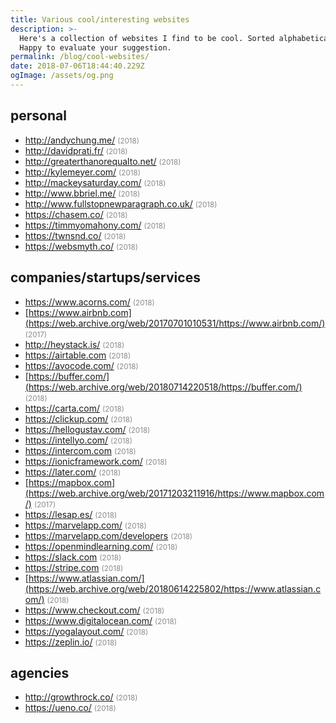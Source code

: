 ```yaml
---
title: Various cool/interesting websites
description: >-
  Here's a collection of websites I find to be cool. Sorted alphabetically.
  Happy to evaluate your suggestion.
permalink: /blog/cool-websites/
date: 2018-07-06T18:44:40.229Z
ogImage: /assets/og.png
---
```

## personal

- http://andychung.me/ <small style="opacity: 0.5">(2018)</small>
- http://davidprati.fr/ <small style="opacity: 0.5">(2018)</small>
- http://greaterthanorequalto.net/ <small style="opacity: 0.5">(2018)</small>
- http://kylemeyer.com/ <small style="opacity: 0.5">(2018)</small>
- http://mackeysaturday.com/ <small style="opacity: 0.5">(2018)</small>
- http://www.bbriel.me/ <small style="opacity: 0.5">(2018)</small>
- http://www.fullstopnewparagraph.co.uk/ <small style="opacity: 0.5">(2018)</small>
- https://chasem.co/ <small style="opacity: 0.5">(2018)</small>
- https://timmyomahony.com/ <small style="opacity: 0.5">(2018)</small>
- https://twnsnd.co/ <small style="opacity: 0.5">(2018)</small>
- https://websmyth.co/ <small style="opacity: 0.5">(2018)</small>

## companies/startups/services

- https://www.acorns.com/ <small style="opacity: 0.5">(2018)</small>
- [https://www.airbnb.com](https://web.archive.org/web/20170701010531/https://www.airbnb.com/) <small style="opacity: 0.5">(2017)</small>
- http://heystack.is/ <small style="opacity: 0.5">(2018)</small>
- https://airtable.com <small style="opacity: 0.5">(2018)</small>
- https://avocode.com/ <small style="opacity: 0.5">(2018)</small>
- [https://buffer.com/](https://web.archive.org/web/20180714220518/https://buffer.com/) <small style="opacity: 0.5">(2018)</small>
- https://carta.com/ <small style="opacity: 0.5">(2018)</small>
- https://clickup.com/ <small style="opacity: 0.5">(2018)</small>
- https://hellogustav.com/ <small style="opacity: 0.5">(2018)</small>
- https://intellyo.com/ <small style="opacity: 0.5">(2018)</small>
- https://intercom.com <small style="opacity: 0.5">(2018)</small>
- https://ionicframework.com/ <small style="opacity: 0.5">(2018)</small>
- https://later.com/ <small style="opacity: 0.5">(2018)</small>
- [https://mapbox.com](https://web.archive.org/web/20171203211916/https://www.mapbox.com/) <small style="opacity: 0.5">(2017)</small>
- https://lesap.es/ <small style="opacity: 0.5">(2018)</small>
- https://marvelapp.com/ <small style="opacity: 0.5">(2018)</small>
- https://marvelapp.com/developers <small style="opacity: 0.5">(2018)</small>
- https://openmindlearning.com/ <small style="opacity: 0.5">(2018)</small>
- https://slack.com <small style="opacity: 0.5">(2018)</small>
- https://stripe.com <small style="opacity: 0.5">(2018)</small>
- [https://www.atlassian.com/](https://web.archive.org/web/20180614225802/https://www.atlassian.com/) <small style="opacity: 0.5">(2018)</small>
- https://www.checkout.com/ <small style="opacity: 0.5">(2018)</small>
- https://www.digitalocean.com/ <small style="opacity: 0.5">(2018)</small>
- https://yogalayout.com/ <small style="opacity: 0.5">(2018)</small>
- https://zeplin.io/ <small style="opacity: 0.5">(2018)</small>

## agencies

- http://growthrock.co/ <small style="opacity: 0.5">(2018)</small>
- https://ueno.co/ <small style="opacity: 0.5">(2018)</small>
